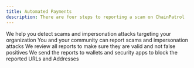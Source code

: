 ```yaml
---
title: Automated Payments
description: There are four steps to reporting a scam on ChainPatrol
---
```


<CardGroup cols={2}>
  <Card title="Detect" icon="square-1" color="#ea5a0c" href="/reporting-flow/detect">
    We help you detect scams and impersonation attacks targeting your organization
  </Card>
  <Card title="Report" icon="square-2" color="#0285c7" href="/reporting-flow/report">
    You and your community can report scams and impersonation attacks
  </Card>
  <Card title="Review" icon="square-3" color="#16a34a" href="/reporting-flow/review">
    We review all reports to make sure they are valid and not false positives
  </Card>
  <Card title="Protect" icon="square-4" color="#dc2626" href="/reporting-flow/protect">
    We send the reports to wallets and security apps to block the reported URLs and Addresses
  </Card>
</CardGroup>

